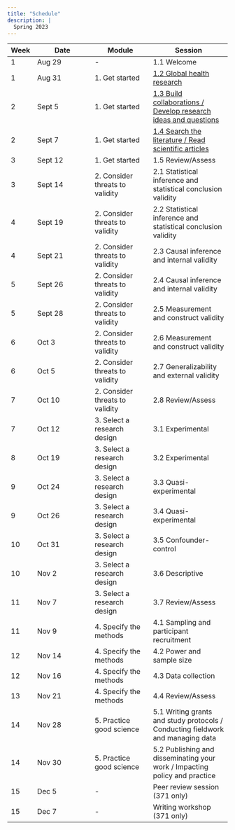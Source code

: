 ```yaml
---
title: "Schedule"
description: |
  Spring 2023
---
```


| Week | Date | Module | Session |
|- | --- | --- | ---- |
| 1 | Aug 29 | - | 1.1 Welcome |
| 1 | Aug 31 | 1. Get started | [1.2 Global health research](mod1.html#global-health-research) |
| 2 | Sept 5 | 1. Get started | [1.3 Build collaborations / Develop research ideas and questions](mod1.html#build-collaborations-develop-questions) |
| 2 | Sept 7 | 1. Get started | [1.4 Search the literature / Read scientific articles](mod1.html#search-the-literature-read-scientific-articles) |
| 3 | Sept 12 | 1. Get started | 1.5 Review/Assess |
| 3 | Sept 14 | 2. Consider threats to validity | 2.1 Statistical inference and statistical conclusion validity |
| 4 | Sept 19 | 2. Consider threats to validity | 2.2 Statistical inference and statistical conclusion validity |
| 4 | Sept 21 | 2. Consider threats to validity | 2.3 Causal inference and internal validity |
| 5 | Sept 26 | 2. Consider threats to validity | 2.4 Causal inference and internal validity |
| 5 | Sept 28 | 2. Consider threats to validity | 2.5 Measurement and construct validity |
| 6 | Oct 3 | 2. Consider threats to validity | 2.6 Measurement and construct validity |
| 6 | Oct 5 | 2. Consider threats to validity | 2.7 Generalizability and external validity |
| 7 | Oct 10 | 2. Consider threats to validity | 2.8 Review/Assess |
| 7 | Oct 12 | 3. Select a research design | 3.1 Experimental |
| 8 | Oct 19 | 3. Select a research design | 3.2 Experimental |
| 9 | Oct 24 | 3. Select a research design | 3.3 Quasi-experimental |
| 9 | Oct 26 | 3. Select a research design | 3.4 Quasi-experimental |
| 10 | Oct 31 | 3. Select a research design | 3.5 Confounder-control |
| 10 | Nov 2 | 3. Select a research design | 3.6 Descriptive |
| 11 | Nov 7 | 3. Select a research design | 3.7 Review/Assess |
| 11 | Nov 9 | 4. Specify the methods | 4.1 Sampling and participant recruitment |
| 12 | Nov 14 | 4. Specify the methods | 4.2 Power and sample size |
| 12 | Nov 16 | 4. Specify the methods | 4.3 Data collection |
| 13 | Nov 21 | 4. Specify the methods | 4.4 Review/Assess |
| 14 | Nov 28 | 5. Practice good science | 5.1 Writing grants and study protocols / Conducting fieldwork and managing data |
| 14 | Nov 30 | 5. Practice good science | 5.2 Publishing and disseminating your work / Impacting policy and practice |
| 15 | Dec 5 | - | Peer review session (371 only) |
| 15 | Dec 7 | - | Writing workshop (371 only) |
  
